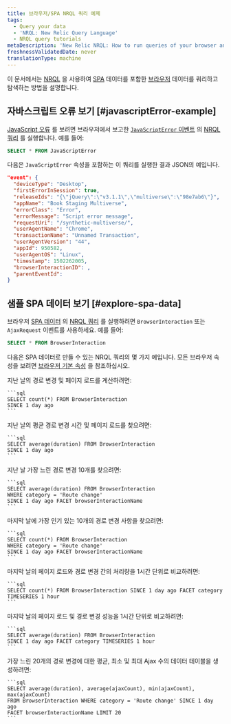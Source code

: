 ```yaml
---
title: 브라우저/SPA NRQL 쿼리 예제
tags:
  - Query your data
  - 'NRQL: New Relic Query Language'
  - NRQL query tutorials
metaDescription: 'New Relic NRQL: How to run queries of your browser and single-page application (SPA) data reported by Browser.'
freshnessValidatedDate: never
translationType: machine
---
```


이 문서에서는 [NRQL](/docs/query-data/nrql-new-relic-query-language/getting-started/introduction-nrql) 을 사용하여 [SPA](/docs/browser/single-page-app-monitoring/get-started/welcome-single-page-app-monitoring) 데이터를 포함한 [브라우저](/docs/browser/new-relic-browser/getting-started/introduction-new-relic-browser) 데이터를 쿼리하고 탐색하는 방법을 설명합니다.

## 자바스크립트 오류 보기 [#javascriptError-example]

[JavaScript 오류](/docs/browser/new-relic-browser/browser-pro-features/javascript-errors-page-examine-errors-over-time) 를 보려면 브라우저에서 보고한 [`JavaScriptError` 이벤트](/docs/insights/insights-data-sources/default-data/browser-default-events-attributes-insights#javascriptError-attributes) 의 [NRQL 쿼리](/docs/query-data/nrql-new-relic-query-language/getting-started/introduction-nrql) 를 실행합니다. 예를 들어:

```sql
SELECT * FROM JavaScriptError
```

다음은 `JavaScriptError` 속성을 포함하는 이 쿼리를 실행한 결과 JSON의 예입니다.

```json
"event": {
  "deviceType": "Desktop",
  "firstErrorInSession": true,
  "releaseIds": "{\"jQuery\":\"v3.1.1\",\"multiverse\":\"98e7ab6\"}",
  "appName": "Book Staging Multiverse",
  "errorClass": "Error",
  "errorMessage": "Script error message",
  "requestUri": "/synthetic-multiverse/",
  "userAgentName": "Chrome",
  "transactionName": "Unnamed Transaction",
  "userAgentVersion": "44",
  "appId": 950582,
  "userAgentOS": "Linux",
  "timestamp": 1502262005,
  "browserInteractionID": ,
  "parentEventId": 
}
```

## 샘플 SPA 데이터 보기 [#explore-spa-data]

브라우저 [SPA 데이터](/docs/browser/single-page-app-monitoring/get-started/introduction-single-page-app-monitoring) 의 [NRQL 쿼리](/docs/query-data/nrql-new-relic-query-language/getting-started/introduction-nrql) 를 실행하려면 `BrowserInteraction` 또는 `AjaxRequest` 이벤트를 사용하세요. 예를 들어:

```sql
SELECT * FROM BrowserInteraction
```

다음은 SPA 데이터로 만들 수 있는 NRQL 쿼리의 몇 가지 예입니다. 모든 브라우저 속성을 보려면 [브라우저 기본 속성](/docs/insights/insights-data-sources/default-data/browser-default-events-attributes-insights) 을 참조하십시오.

<CollapserGroup>
  <Collapser id="count-route-changes" title="경로 변경 및 페이지 로드 계산">
    지난 날의 경로 변경 및 페이지 로드를 계산하려면:

    ```sql
    SELECT count(*) FROM BrowserInteraction
    SINCE 1 day ago
    ```
  </Collapser>

  <Collapser id="avg-duration-route-change" title="경로 변경 및 페이지 로드의 평균 지속 시간">
    지난 날의 평균 경로 변경 시간 및 페이지 로드를 찾으려면:

    ```sql
    SELECT average(duration) FROM BrowserInteraction 
    SINCE 1 day ago
    ```
  </Collapser>

  <Collapser id="slowest-route-changes" title="가장 느린 경로 변경">
    지난 날 가장 느린 경로 변경 10개를 찾으려면:

    ```sql
    SELECT average(duration) FROM BrowserInteraction 
    WHERE category = 'Route change' 
    SINCE 1 day ago FACET browserInteractionName
    ```
  </Collapser>

  <Collapser id="most-popular-route-changes" title="가장 인기 있는 경로 변경">
    마지막 날에 가장 인기 있는 10개의 경로 변경 사항을 찾으려면:

    ```sql
    SELECT count(*) FROM BrowserInteraction 
    WHERE category = 'Route change' 
    SINCE 1 day ago FACET browserInteractionName
    ```
  </Collapser>

  <Collapser id="compare-throughput" title="페이지 로드 및 경로 변경 처리량 비교">
    마지막 날의 페이지 로드와 경로 변경 간의 처리량을 1시간 단위로 비교하려면:

    ```sql
    SELECT count(*) FROM BrowserInteraction SINCE 1 day ago FACET category TIMESERIES 1 hour
    ```
  </Collapser>

  <Collapser id="compare-performance" title="페이지 로드 및 경로 변경 성능 비교">
    마지막 날의 페이지 로드 및 경로 변경 성능을 1시간 단위로 비교하려면:

    ```sql
    SELECT average(duration) FROM BrowserInteraction 
    SINCE 1 day ago FACET category TIMESERIES 1 hour
    ```
  </Collapser>

  <Collapser id="create-table" title="특정 기준을 사용하여 테이블 생성">
    가장 느린 20개의 경로 변경에 대한 평균, 최소 및 최대 Ajax 수의 데이터 테이블을 생성하려면:

    ```sql
    SELECT average(duration), average(ajaxCount), min(ajaxCount), max(ajaxCount) 
    FROM BrowserInteraction WHERE category = 'Route change' SINCE 1 day ago 
    FACET browserInteractionName LIMIT 20
    ```
  </Collapser>
</CollapserGroup>